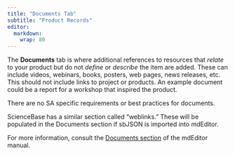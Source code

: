 ```yaml
---
title: "Documents Tab"
subtitle: "Product Records"
editor: 
  markdown: 
    wrap: 80
---
```


The **Documents** tab is where additional references to resources that *relate*
to your product but do not *define* or *describe* the item are added. These can
include videos, webinars, books, posters, web pages, news releases, etc. This
should not include links to project or products. An example document could be a
report for a workshop that inspired the product.

There are no SA specific requirements or best practices for documents.

::: {.callout-note}
ScienceBase has a similar section called "weblinks."
These will be populated in the Documents section if sbJSON is imported into
mdEditor. 
:::

For more information, consult the [Documents
section](https://guide.mdeditor.org/reference/edit-window/metadata/documents-panels/document-section.html)
of the mdEditor manual.
